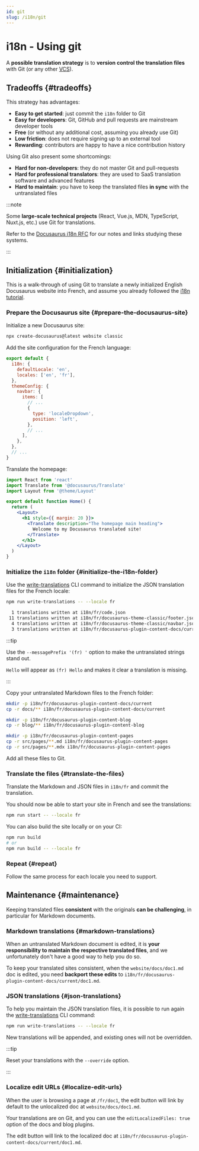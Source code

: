 ```yaml
---
id: git
slug: /i18n/git
---
```


# i18n - Using git

A **possible translation strategy** is to **version control the translation files** with Git (or any other [VCS](https://en.wikipedia.org/wiki/Version_control)).

## Tradeoffs {#tradeoffs}

This strategy has advantages:

- **Easy to get started**: just commit the `i18n` folder to Git
- **Easy for developers**: Git, GitHub and pull requests are mainstream developer tools
- **Free** (or without any additional cost, assuming you already use Git)
- **Low friction**: does not require signing up to an external tool
- **Rewarding**: contributors are happy to have a nice contribution history

Using Git also present some shortcomings:

- **Hard for non-developers**: they do not master Git and pull-requests
- **Hard for professional translators**: they are used to SaaS translation software and advanced features
- **Hard to maintain**: you have to keep the translated files **in sync** with the untranslated files

:::note

Some **large-scale technical projects** (React, Vue.js, MDN, TypeScript, Nuxt.js, etc.) use Git for translations.

Refer to the [Docusaurus i18n RFC](https://github.com/facebook/docusaurus/issues/3317) for our notes and links studying these systems.

:::

## Initialization {#initialization}

This is a walk-through of using Git to translate a newly initialized English Docusaurus website into French, and assume you already followed the [i18n tutorial](./i18n-tutorial.mdx).

### Prepare the Docusaurus site {#prepare-the-docusaurus-site}

Initialize a new Docusaurus site:

```bash
npx create-docusaurus@latest website classic
```

Add the site configuration for the French language:

```js title="docusaurus.config.js"
export default {
  i18n: {
    defaultLocale: 'en',
    locales: ['en', 'fr'],
  },
  themeConfig: {
    navbar: {
      items: [
        // ...
        {
          type: 'localeDropdown',
          position: 'left',
        },
        // ...
      ],
    },
  },
  // ...
}
```

Translate the homepage:

```jsx title="src/pages/index.js"
import React from 'react'
import Translate from '@docusaurus/Translate'
import Layout from '@theme/Layout'

export default function Home() {
  return (
    <Layout>
      <h1 style={{ margin: 20 }}>
        <Translate description="The homepage main heading">
          Welcome to my Docusaurus translated site!
        </Translate>
      </h1>
    </Layout>
  )
}
```

### Initialize the `i18n` folder {#initialize-the-i18n-folder}

Use the [write-translations](../cli.mdx#docusaurus-write-translations-sitedir) CLI command to initialize the JSON translation files for the French locale:

```bash npm2yarn
npm run write-translations -- --locale fr

  1 translations written at i18n/fr/code.json
 11 translations written at i18n/fr/docusaurus-theme-classic/footer.json
  4 translations written at i18n/fr/docusaurus-theme-classic/navbar.json
  3 translations written at i18n/fr/docusaurus-plugin-content-docs/current.json
```

:::tip

Use the `--messagePrefix '(fr) '` option to make the untranslated strings stand out.

`Hello` will appear as `(fr) Hello` and makes it clear a translation is missing.

:::

Copy your untranslated Markdown files to the French folder:

```bash
mkdir -p i18n/fr/docusaurus-plugin-content-docs/current
cp -r docs/** i18n/fr/docusaurus-plugin-content-docs/current

mkdir -p i18n/fr/docusaurus-plugin-content-blog
cp -r blog/** i18n/fr/docusaurus-plugin-content-blog

mkdir -p i18n/fr/docusaurus-plugin-content-pages
cp -r src/pages/**.md i18n/fr/docusaurus-plugin-content-pages
cp -r src/pages/**.mdx i18n/fr/docusaurus-plugin-content-pages
```

Add all these files to Git.

### Translate the files {#translate-the-files}

Translate the Markdown and JSON files in `i18n/fr` and commit the translation.

You should now be able to start your site in French and see the translations:

```bash npm2yarn
npm run start -- --locale fr
```

You can also build the site locally or on your CI:

```bash npm2yarn
npm run build
# or
npm run build -- --locale fr
```

### Repeat {#repeat}

Follow the same process for each locale you need to support.

## Maintenance {#maintenance}

Keeping translated files **consistent** with the originals **can be challenging**, in particular for Markdown documents.

### Markdown translations {#markdown-translations}

When an untranslated Markdown document is edited, it is **your responsibility to maintain the respective translated files**, and we unfortunately don't have a good way to help you do so.

To keep your translated sites consistent, when the `website/docs/doc1.md` doc is edited, you need **backport these edits** to `i18n/fr/docusaurus-plugin-content-docs/current/doc1.md`.

### JSON translations {#json-translations}

To help you maintain the JSON translation files, it is possible to run again the [write-translations](../cli.mdx#docusaurus-write-translations-sitedir) CLI command:

```bash npm2yarn
npm run write-translations -- --locale fr
```

New translations will be appended, and existing ones will not be overridden.

:::tip

Reset your translations with the `--override` option.

:::

### Localize edit URLs {#localize-edit-urls}

When the user is browsing a page at `/fr/doc1`, the edit button will link by default to the unlocalized doc at `website/docs/doc1.md`.

Your translations are on Git, and you can use the `editLocalizedFiles: true` option of the docs and blog plugins.

The edit button will link to the localized doc at `i18n/fr/docusaurus-plugin-content-docs/current/doc1.md`.

